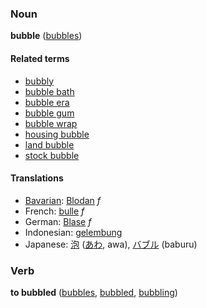 ===Noun===
'''bubble''' ([[bubbles]])

====Related terms====
*[[bubbly]]
*[[bubble bath]]
*[[bubble era]]
*[[bubble gum]]
*[[bubble wrap]]
*[[housing bubble]]
*[[land bubble]]
*[[stock bubble]]

====Translations====
*[[Bavarian]]: [[Blodan]] ''f''
*French: [[bulle]] ''f''
*German: [[Blase]] ''f''
*Indonesian: [[gelembung]]
*Japanese: [[泡]] ([[あわ]], awa), [[バブル]] (baburu)

===Verb===
'''to bubbled''' ([[bubbles]], [[bubbled]], [[bubbling]])